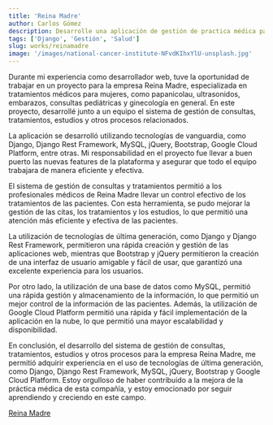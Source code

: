 ```yaml
---
title: 'Reina Madre'
author: Carlos Gómez
description: Desarrolle una aplicación de gestión de practica médica para pequeños consultorios en Ruby on Rails.
tags: ['Django', 'Gestión', 'Salud']
slug: works/reinamadre
image: '/images/national-cancer-institute-NFvdKIhxYlU-unsplash.jpg'
---
```


Durante mi experiencia como desarrollador web, tuve la oportunidad de trabajar en un proyecto para la empresa Reina Madre, especializada en tratamientos médicos para mujeres, como papanicolau, ultrasonidos, embarazos, consultas pediátricas y ginecología en general. En este proyecto, desarrollé junto a un equipo el sistema de gestión de consultas, tratamientos, estudios y otros procesos relacionados.

La aplicación se desarrolló utilizando tecnologías de vanguardia, como Django, Django Rest Framework, MySQL, jQuery, Bootstrap, Google Cloud Platform, entre otras. Mi responsabilidad en el proyecto fue llevar a buen puerto las nuevas features de la plataforma y asegurar que todo el equipo trabajara de manera eficiente y efectiva.

El sistema de gestión de consultas y tratamientos permitió a los profesionales médicos de Reina Madre llevar un control efectivo de los tratamientos de las pacientes. Con esta herramienta, se pudo mejorar la gestión de las citas, los tratamientos y los estudios, lo que permitió una atención más eficiente y efectiva de las pacientes.

La utilización de tecnologías de última generación, como Django y Django Rest Framework, permitieron una rápida creación y gestión de las aplicaciones web, mientras que Bootstrap y jQuery permitieron la creación de una interfaz de usuario amigable y fácil de usar, que garantizó una excelente experiencia para los usuarios.

Por otro lado, la utilización de una base de datos como MySQL, permitió una rápida gestión y almacenamiento de la información, lo que permitió un mejor control de la información de las pacientes. Además, la utilización de Google Cloud Platform permitió una rápida y fácil implementación de la aplicación en la nube, lo que permitió una mayor escalabilidad y disponibilidad.

En conclusión, el desarrollo del sistema de gestión de consultas, tratamientos, estudios y otros procesos para la empresa Reina Madre, me permitió adquirir experiencia en el uso de tecnologías de última generación, como Django, Django Rest Framework, MySQL, jQuery, Bootstrap y Google Cloud Platform. Estoy orgulloso de haber contribuido a la mejora de la práctica médica de esta compañía, y estoy emocionado por seguir aprendiendo y creciendo en este campo.

[Reina Madre](https://reinamadre.mx/)
